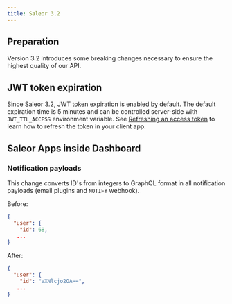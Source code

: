 ```yaml
---
title: Saleor 3.2
---
```


## Preparation

Version 3.2 introduces some breaking changes necessary to ensure the highest quality of our API.

## JWT token expiration

Since Saleor 3.2, JWT token expiration is enabled by default. The default expiration time is 5 minutes and can be controlled server-side with `JWT_TTL_ACCESS` environment variable. See [Refreshing an access token](developer/users.mdx#refreshing-an-access-token) to learn how to refresh the token in your client app.

## Saleor Apps inside Dashboard

### Notification payloads

This change converts ID's from integers to GraphQL format in all notification payloads (email plugins and `NOTIFY` webhook).

Before:
```json
{
  "user": {
    "id": 68,
   ...
}
```

After:
```json
{
  "user": {
    "id": "VXNlcjo2OA==",
   ...
}
```
